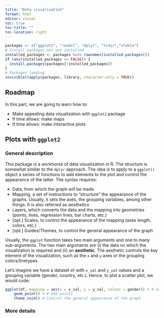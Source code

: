 ```yaml
---
title: "Data visualisation"
format: html
editor: visual
toc: true
toc-title: ""
toc-location: right
---
```


```r
packages <- c("ggplot2", "readxl", "dplyr", "tidyr","xtable")
# Install packages not yet installed
installed_packages <- packages %in% rownames(installed.packages())
if (any(installed_packages == FALSE)) {
  install.packages(packages[!installed_packages])
}
# Packages loading
invisible(lapply(packages, library, character.only = TRUE))
```

## Roadmap

In this part, we are going to learn how to:

-   Make appealing data visualization with `ggplot2` package
-   If time allows: make maps
-   If time allows: make interactive plots

## Plots with `ggplot2`

### General description 

This package is a workhorse of data visualization in R. The structure is somewhat similar to the `dplyr` approach. The idea is to apply to a `ggplot()` object a series of functions to add elements to the plot and control the appearance of the latter. The syntax requires:

-   Data, from which the graph will be made
-   Mapping, a set of instructions to "structure" the appearance of the graphs. Usually, it sets the axes, the grouping variables, among other things. It is also referred as *aesthetics*
-   Layers, which converts the data and the mapping into geometries (points, lines, regression lines, bar charts, etc.)
-   [opt.] Scales, to control the appearance of the mapping (axes length, colors, etc.)
-   [opt.] Guides/Themes, to control the general appearance of the graph

Usually, the `ggplot` function takes two main arguments and one to many sub-arguments. The two main arguments are (i) the data on which the visualization is required and (ii) an **aesthetic**. The aesthetic controls the key element of the visualization, such as the `x` and `y` axes or the grouping colors/linetypes. 

Let's imagine we have a dataset `df` with `x_val` and `y_val` values and a grouping variable (gender, country, etc.). Hence, to plot a scatter plot, we would code:

```r
ggplot(df, mapping = aes(x = x_val, y = y_val, colour = gender)) + # Set the graph
    geom_point() + # Add points
    theme_void() # Control the general appearance of the graph
```

### More details

